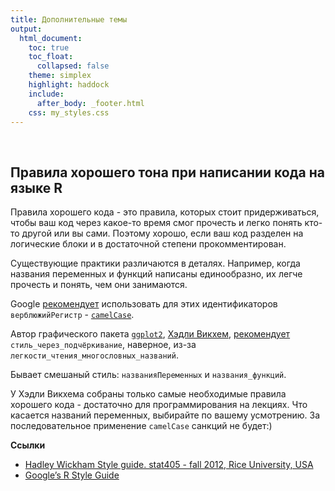 ```yaml
---
title: Дополнительные темы
output:
  html_document:
    toc: true
    toc_float:
      collapsed: false
    theme: simplex
    highlight: haddock
    include:
      after_body: _footer.html
    css: my_styles.css
---
```


<br>

## Правила хорошего тона при написании кода на языке R

Правила хорошего кода - это правила, которых стоит придерживаться, чтобы ваш код через какое-то время смог прочесть и легко понять кто-то другой или вы сами. Поэтому хорошо, если ваш код разделен на логические блоки и в достаточной степени прокомментирован.

Существующие практики различаются в деталях. Например, когда названия переменных и функций написаны единообразно, их легче прочесть и понять, чем они занимаются. 

Google [рекомендует](https://google.github.io/styleguide/Rguide.xml) использовать для этих идентификаторов `верблюжийРегистр` -  [`camelCase`](http://ru.wikipedia.org/wiki/CamelCase). 

Автор графического пакета [`ggplot2`](http://www.ggplot2.org/), [Хэдли Викхем](http://had.co.nz/), [рекомендует](http://stat405.had.co.nz/r-style.html) `стиль_через_подчёркивание`, наверное, из-за `легкости_чтения_многословных_названий`. 

Бывает смешаный стиль: `названияПеременных` и `названия_функций`.

У Хэдли Викхема собраны только самые необходимые правила хорошего кода - достаточно для программирования на лекциях. Что касается названий переменных, выбирайте по вашему усмотрению. За последовательное применение `camelCase` санкций не будет:)


**Ссылки**

- [Hadley Wickham Style guide. stat405 - fall 2012, Rice University, USA](http://stat405.had.co.nz/r-style.html)
- [Google’s R Style Guide](https://google.github.io/styleguide/Rguide.xml)
